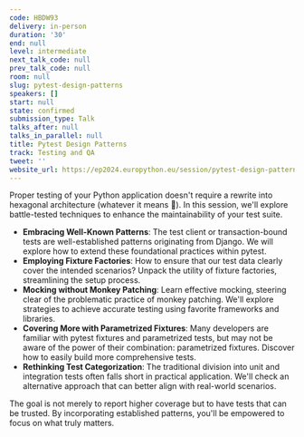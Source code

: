 ```yaml
---
code: HBDW93
delivery: in-person
duration: '30'
end: null
level: intermediate
next_talk_code: null
prev_talk_code: null
room: null
slug: pytest-design-patterns
speakers: []
start: null
state: confirmed
submission_type: Talk
talks_after: null
talks_in_parallel: null
title: Pytest Design Patterns
track: Testing and QA
tweet: ''
website_url: https://ep2024.europython.eu/session/pytest-design-patterns
---
```


Proper testing of your Python application doesn't require a rewrite into hexagonal architecture (whatever it means 🤷). In this session, we'll explore battle-tested techniques to enhance the maintainability of your test suite.

- **Embracing Well-Known Patterns**: The test client or transaction-bound tests are well-established patterns originating from Django. We will explore how to extend these foundational practices within pytest.
- **Employing Fixture Factories**: How to ensure that our test data clearly cover the intended scenarios? Unpack the utility of fixture factories, streamlining the setup process.
- **Mocking without Monkey Patching**: Learn effective mocking, steering clear of the problematic practice of monkey patching. We'll explore strategies to achieve accurate testing using favorite frameworks and libraries.
- **Covering More with Parametrized Fixtures**: Many developers are familiar with pytest fixtures and parametrized tests, but may not be aware of the power of their combination: parametrized fixtures. Discover how to easily build more comprehensive tests.
- **Rethinking Test Categorization**: The traditional division into unit and integration tests often falls short in practical application. We'll check an alternative approach that can better align with real-world scenarios.

The goal is not merely to report higher coverage but to have tests that can be trusted. By incorporating established patterns, you'll be empowered to focus on what truly matters.
